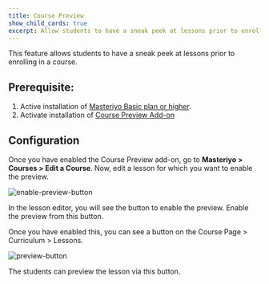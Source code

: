 ```yaml
---
title: Course Preview
show_child_cards: true
excerpt: Allow students to have a sneak peek at lessons prior to enrolling in a course.
---
```


This feature allows students to have a sneak peek at lessons prior to enrolling in a course.

## Prerequisite:

1. Active installation of [Masteriyo Basic plan or higher](https://docs.masteriyo.com/getting-started/installation#installing-masteriyo-lms-pro-version).
2. Activate installation of [Course Preview Add-on](https://docs.masteriyo.com/getting-started/activate-masteriyo-addons)

## Configuration

Once you have enabled the Course Preview add-on, go to **Masteriyo > Courses > Edit a Course**. Now, edit a lesson for which you want to enable the preview.

![enable-preview-button](https://github.com/Masteriyo/masteriyo-docs/assets/75772539/a6cbdd49-2530-4f2f-bfef-d9cc83c17498)

In the lesson editor, you will see the button to enable the preview. Enable the preview from this button.

Once you have enabled this, you can see a button on the Course Page > Curriculum > Lessons.

![preview-button](https://github.com/Masteriyo/masteriyo-docs/assets/75772539/c9d0e17c-86d6-408d-afae-f816d3e537f3)

The students can preview the lesson via this button.

